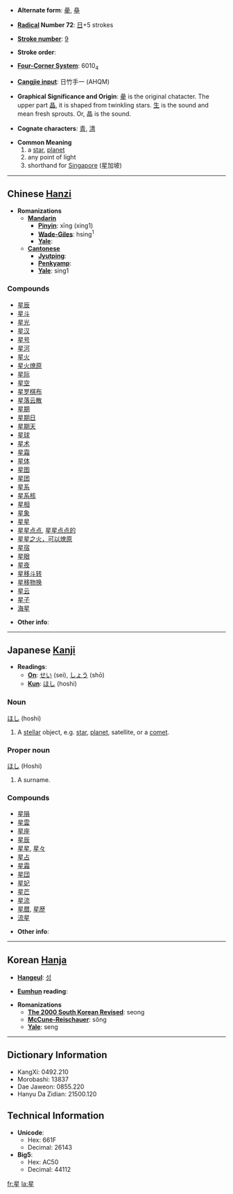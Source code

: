 * '''Alternate form''': [[曐]], [[皨]]

* '''[[Wiktionary:Chinese radical index| Radical]] Number 72''': [[Wiktionary:Chinese radical index 日|日]]+5 strokes

* '''[[Wiktionary:Chinese total strokes index|Stroke number]]''': [[Wiktionary:Chinese total strokes index 9|9]]

* '''Stroke order''': 

* '''[[Wiktionary:Chinese four corner index|Four-Corner System]]''': 6010<sub>4</sub>

* '''[[Wiktionary:Chinese Cangjie index|Cangjie input]]''': 日竹手一 (AHQM)

* '''Graphical Significance and Origin''': [[曐]] is the original chatacter. The upper part [[晶]], it is shaped from twinkling stars. [[生]] is the sound and mean fresh sprouts. Or, 晶 is the sound.

* '''Cognate characters''': [[青]], [[清]]

* '''Common Meaning'''
*#a [[star]], [[planet]]
*# any point of light
*# shorthand for [[Singapore]] (星加坡)

----

== Chinese [[Hanzi]] ==

* '''Romanizations'''
** '''[[Mandarin]]'''
*** '''[[Pinyin]]''': xīng (xing1)
*** '''[[Wade-Giles]]''': hsing<sup>1</sup>
*** '''[[Yale]]''': 
** '''[[Cantonese]]'''
*** '''[[Jyutping]]''':
*** '''[[Penkyamp]]''': 
*** '''[[Yale]]''': sing1

===Compounds===
*[[星辰]]
*[[星斗]]
*[[星光]]
*[[星汉]]
*[[星号]]
*[[星河]]
*[[星火]]
*[[星火燎原]]
*[[星际]]
*[[星空]]
*[[星罗棋布]]
*[[星落云散]]
*[[星期]]
*[[星期日]]
*[[星期天]]
*[[星球]]
*[[星术]]
*[[星霜]]
*[[星体]]
*[[星图]]
*[[星团]]
*[[星系]]
*[[星系核]]
*[[星相]]
*[[星象]]
*[[星星]]
*[[星星点点]], [[星星点点的]]
*[[星星之火，可以燎原]]
*[[星宿]]
*[[星眼]]
*[[星夜]]
*[[星移斗转]]
*[[星移物换]]
*[[星云]]
*[[星子]]
*[[海星]]

* '''Other info''': 

----

== Japanese [[Kanji]] ==

* '''Readings''':
** '''[[On]]''': [[せい]] (sei), [[しょう]] (shō)
** '''[[Kun]]''': [[ほし]] (hoshi)

===Noun===
[[ほし]] (hoshi)

# A [[stellar]] object, e.g. [[star]], [[planet]], satellite, or a [[comet]].

===Proper noun===
[[ほし]] (Hoshi)

#A surname.

===Compounds===
*[[星隕]]
*[[星雲]]
*[[星座]]
*[[星辰]]
*[[星星]], [[星々]]
*[[星占]]
*[[星霜]]
*[[星団]]
*[[星妃]]
*[[星芒]]
*[[星流]]
*[[星暦]], [[星歴]]
*[[流星]]

* '''Other info''':  

----

== Korean [[Hanja]] ==

* '''[[Hangeul]]''': [[성]]

* '''[[Eumhun]] reading''': 

* '''Romanizations'''
** '''[[The 2000 South Korean Revised Romanization|The 2000 South Korean Revised]]''': seong
** '''[[McCune-Reischauer]]''': sŏng
** '''[[Yale]]''': seng

----

== Dictionary Information ==

* KangXi: 0492.210
* Morobashi: 13837
* Dae Jaweon: 0855.220
* Hanyu Da Zidian: 21500.120

== Technical Information ==

* '''Unicode''':
** Hex: 661F
** Decimal: 26143
* '''Big5''':
** Hex: AC50
** Decimal: 44112

[[fr:星]]
[[la:星]]